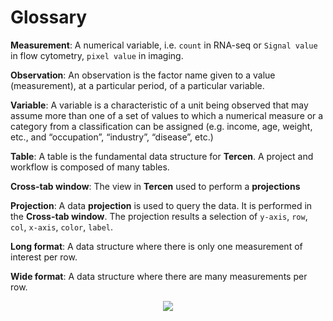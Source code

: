 # Glossary

__Measurement__: A numerical variable, i.e. `count` in RNA-seq or `Signal value` in flow cytometry, `pixel value` in imaging.

__Observation__: An observation is the factor name given to a value (measurement), at a particular period, of a particular variable.

__Variable__: A variable is a characteristic of a unit being observed that may assume more than one of a set of values to which a numerical measure or a category from a classification can be assigned (e.g. income, age, weight, etc., and “occupation”, “industry”, “disease”, etc.)

__Table__: A table is the fundamental data structure for __Tercen__. A project and workflow is composed of many tables.

__Cross-tab window__: The view in __Tercen__ used to perform a __projections__

__Projection__:  A data __projection__ is used to query the data. It is performed in the __Cross-tab window__. The projection results a selection of  `y-axis`, `row`, `col`, `x-axis`, `color`, `label`. 

__Long format__: A data structure where there is only one measurement of interest per row.

__Wide format__: A data structure where there are many measurements per row.


<center>![](images/goldfish.png)</center>